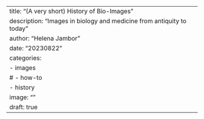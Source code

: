 ---
title: "(A very short) History of Bio-Images"
description: "Images in biology and medicine from antiquity to today"
author: "Helena Jambor"
date: "20230822"
categories:
  - images
#  - how-to
  - history
image: ""
draft: true
---